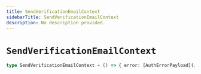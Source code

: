 ```yaml
---
title: SendVerificationEmailContext
sidebarTitle: SendVerificationEmailContext
description: No description provided.
---
```


# `SendVerificationEmailContext`

```ts
type SendVerificationEmailContext = () => { error: [AuthErrorPayload](/reference/deprecated/javascript/auth/types/auth-error-payload) | null }
```
